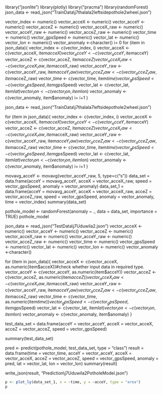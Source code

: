 library("jsonlite")
library(plotly)
library("pracma")
library(randomForest)
json_data <- read_json("TrainData\\j7thalala2leftsidepothole2wheel.json")

vector_index <- numeric()
vector_acceX <- numeric()
vector_acceY <- numeric()
vector_acceZ <- numeric()
vector_acceX_raw <- numeric()
vector_acceY_raw <- numeric()
vector_acceZ_raw <- numeric()
vector_time <- numeric()
vector_gpsSpeed <- numeric()
vector_lat <- numeric()
vector_lon <- numeric()
vector_anomaly <-character()
i= 0
for (item in json_data){
  vector_index <- c(vector_index, i)
  vector_acceX <- c(vector_acceX, item$acceX)
  vector_acceY <- c(vector_acceY, item$acceY)
  vector_acceZ <- c(vector_acceZ, item$acceZ)
  vector_acceX_raw <- c(vector_acceX_raw, item$acceX_raw)
  vector_acceY_raw <- c(vector_acceY_raw, item$acceY_raw)
  vector_acceZ_raw <- c(vector_acceZ_raw, item$acceZ_raw)
  vector_time <- c(vector_time, item$time)
  vector_gpsSpeed <- c(vector_gpsSpeed, item$gpsSpeed)
  vector_lat <- c(vector_lat, item$lat)
  vector_lon <- c(vector_lon, item$lon)
  vector_anomaly <- c(vector_anomaly, item$anomaly)
  i= i+1
}

json_data <- read_json("TrainData\\j7thalala7leftsidepothole2wheel.json")

for (item in json_data){
  vector_index <- c(vector_index, i)
  vector_acceX <- c(vector_acceX, item$acceX)
  vector_acceY <- c(vector_acceY, item$acceY)
  vector_acceZ <- c(vector_acceZ, item$acceZ)
  vector_acceX_raw <- c(vector_acceX_raw, item$acceX_raw)
  vector_acceY_raw <- c(vector_acceY_raw, item$acceY_raw)
  vector_acceZ_raw <- c(vector_acceZ_raw, item$acceZ_raw)
  vector_time <- c(vector_time, item$time)
  vector_gpsSpeed <- c(vector_gpsSpeed, item$gpsSpeed)
  vector_lat <- c(vector_lat, item$lat)
  vector_lon <- c(vector_lon, item$lon)
  vector_anomaly <- c(vector_anomaly, item$anomaly)
  i= i+1
}

<!-- json_data <- read_json("TrainData\\pothole1RahulaRoadRightWheel.json") -->

<!-- for (item in json_data){ -->
<!--   vector_index <- c(vector_index, i) -->
<!--   vector_acceX <- c(vector_acceX, item$acceX) -->
<!--   vector_acceY <- c(vector_acceY, item$acceY) -->
<!--   vector_acceZ <- c(vector_acceZ, item$acceZ) -->
<!--   vector_acceX_raw <- c(vector_acceX_raw, item$acceX_raw) -->
<!--   vector_acceY_raw <- c(vector_acceY_raw, item$acceY_raw) -->
<!--   vector_acceZ_raw <- c(vector_acceZ_raw, item$acceZ_raw) -->
<!--   vector_time <- c(vector_time, item$time) -->
<!--   vector_gpsSpeed <- c(vector_gpsSpeed, item$gpsSpeed) -->
<!--   vector_lat <- c(vector_lat, item$lat) -->
<!--   vector_lon <- c(vector_lon, item$lon) -->
<!--   vector_anomaly <- c(vector_anomaly, item$anomaly) -->
<!--   i= i+1 -->
<!-- } -->

<!-- json_data <- read_json("TrainData\\pothole2RahulaRoadLeftWheel.json") -->

<!-- for (item in json_data){ -->
<!--   vector_index <- c(vector_index, i) -->
<!--   vector_acceX <- c(vector_acceX, item$acceX) -->
<!--   vector_acceY <- c(vector_acceY, item$acceY) -->
<!--   vector_acceZ <- c(vector_acceZ, item$acceZ) -->
<!--   vector_acceX_raw <- c(vector_acceX_raw, item$acceX_raw) -->
<!--   vector_acceY_raw <- c(vector_acceY_raw, item$acceY_raw) -->
<!--   vector_acceZ_raw <- c(vector_acceZ_raw, item$acceZ_raw) -->
<!--   vector_time <- c(vector_time, item$time) -->
<!--   vector_gpsSpeed <- c(vector_gpsSpeed, item$gpsSpeed) -->
<!--   vector_lat <- c(vector_lat, item$lat) -->
<!--   vector_lon <- c(vector_lon, item$lon) -->
<!--   vector_anomaly <- c(vector_anomaly, item$anomaly) -->
<!--   i= i+1 -->
<!-- } -->

<!-- json_data <- read_json("TrainData\\pothole3WalpolaRoadLeftWheel.json") -->

<!-- for (item in json_data){ -->
<!--   vector_index <- c(vector_index, i) -->
<!--   vector_acceX <- c(vector_acceX, item$acceX) -->
<!--   vector_acceY <- c(vector_acceY, item$acceY) -->
<!--   vector_acceZ <- c(vector_acceZ, item$acceZ) -->
<!--   vector_acceX_raw <- c(vector_acceX_raw, item$acceX_raw) -->
<!--   vector_acceY_raw <- c(vector_acceY_raw, item$acceY_raw) -->
<!--   vector_acceZ_raw <- c(vector_acceZ_raw, item$acceZ_raw) -->
<!--   vector_time <- c(vector_time, item$time) -->
<!--   vector_gpsSpeed <- c(vector_gpsSpeed, item$gpsSpeed) -->
<!--   vector_lat <- c(vector_lat, item$lat) -->
<!--   vector_lon <- c(vector_lon, item$lon) -->
<!--   vector_anomaly <- c(vector_anomaly, item$anomaly) -->
<!--   i= i+1 -->
<!-- } -->

<!-- json_data <- read_json("TrainData\\pothole4WalpolaRoadLeftWheel.json") -->

<!-- for (item in json_data){ -->
<!--   vector_index <- c(vector_index, i) -->
<!--   vector_acceX <- c(vector_acceX, item$acceX) -->
<!--   vector_acceY <- c(vector_acceY, item$acceY) -->
<!--   vector_acceZ <- c(vector_acceZ, item$acceZ) -->
<!--   vector_acceX_raw <- c(vector_acceX_raw, item$acceX_raw) -->
<!--   vector_acceY_raw <- c(vector_acceY_raw, item$acceY_raw) -->
<!--   vector_acceZ_raw <- c(vector_acceZ_raw, item$acceZ_raw) -->
<!--   vector_time <- c(vector_time, item$time) -->
<!--   vector_gpsSpeed <- c(vector_gpsSpeed, item$gpsSpeed) -->
<!--   vector_lat <- c(vector_lat, item$lat) -->
<!--   vector_lon <- c(vector_lon, item$lon) -->
<!--   vector_anomaly <- c(vector_anomaly, item$anomaly) -->
<!--   i= i+1 -->
<!-- } -->

movavg_acceY <- movavg(vector_acceY_raw, 5, type=c("s"))
data_set = data.frame(acceY = movavg_acceY, acceX = vector_acceX_raw, speed = vector_gpsSpeed, anomaly = vector_anomaly)
data_set_1 = data.frame(acceY = movavg_acceY, acceX = vector_acceX_raw, acceZ = vector_acceZ_raw, speed = vector_gpsSpeed, anomaly = vector_anomaly, time = vector_index)
summary(data_set)

pothole_model <- randomForest(anomaly ~ ., data = data_set, importance = TRUE)
pothole_model

json_data <- read_json("TestData\\j7Uduwila2.json")
vector_acceX <- numeric()
vector_acceY <- numeric()
vector_acceZ <- numeric()
vector_acceX_raw <- numeric()
vector_acceY_raw <- numeric()
vector_acceZ_raw <- numeric()
vector_time <- numeric()
vector_gpsSpeed <- numeric()
vector_lat <- numeric()
vector_lon <- numeric()
vector_anomaly <-character()

for (item in json_data){
  vector_acceX <- c(vector_acceX, as.numeric(item$acceX))#check whether input data in required type.
  vector_acceY <- c(vector_acceY, as.numeric(item$acceY))
  vector_acceZ <- c(vector_acceZ, as.numeric(item$acceZ))
  vector_acceX_raw <- c(vector_acceX_raw, item$acceX_raw)
  vector_acceY_raw <- c(vector_acceY_raw, item$acceY_raw)
  vector_acceZ_raw <- c(vector_acceZ_raw, item$acceZ_raw)
  vector_time <- c(vector_time, as.numeric(item$time))
  vector_gpsSpeed <- c(vector_gpsSpeed, item$gpsSpeed)
  vector_lat <- c(vector_lat, item$lat)
  vector_lon <- c(vector_lon, item$lon)
  vector_anomaly <- c(vector_anomaly, item$anomaly)
}

test_data_set = data.frame(acceY = vector_acceY, acceX = vector_acceX, acceZ = vector_acceZ, speed = vector_gpsSpeed)

summary(test_data_set)

pred <- predict(pothole_model, test_data_set, type = "class")
result = data.frame(time = vector_time, acceY = vector_acceY, acceX = vector_acceX, acceZ = vector_acceZ, speed = vector_gpsSpeed, anomaly = pred, lat = vector_lat, lon = vector_lon)
summary(result)

write_json(result, "Prediction\\j7Uduwila2PotholeModel.json")
```r
p <- plot_ly(data_set_1, x = ~time, y = ~acceY, type = "area")
p
```

